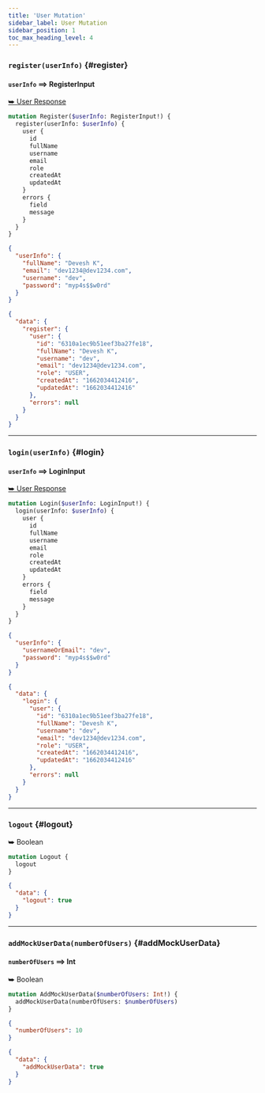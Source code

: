 ```yaml
---
title: 'User Mutation'
sidebar_label: User Mutation
sidebar_position: 1
toc_max_heading_level: 4
---
```



### `register(userInfo)` {#register}

#### `userInfo` ⟹ RegisterInput

<a className='response' href='../inputs-and-responses/user#userResponse'>
  ⮩ User Response
</a>

<Tabs>
  <TabItem value='operation' label='Operation' default>

```graphql
mutation Register($userInfo: RegisterInput!) {
  register(userInfo: $userInfo) {
    user {
      id
      fullName
      username
      email
      role
      createdAt
      updatedAt
    }
    errors {
      field
      message
    }
  }
}
```

  </TabItem>

  <TabItem value='variables' label='Variables' default>

```json
{
  "userInfo": {
    "fullName": "Devesh K",
    "email": "dev1234@dev1234.com",
    "username": "dev",
    "password": "myp4s$$w0rd"
  }
}
```

  </TabItem>

  <TabItem value='response' label='Response'>

```json
{
  "data": {
    "register": {
      "user": {
        "id": "6310a1ec9b51eef3ba27fe18",
        "fullName": "Devesh K",
        "username": "dev",
        "email": "dev1234@dev1234.com",
        "role": "USER",
        "createdAt": "1662034412416",
        "updatedAt": "1662034412416"
      },
      "errors": null
    }
  }
}
```

  </TabItem>
</Tabs>

---

### `login(userInfo)` {#login}

#### `userInfo` ⟹ LoginInput

<a className='response' href='../inputs-and-responses/user#userResponse'>
  ⮩ User Response
</a>

<Tabs>
  <TabItem value='operation' label='Operation' default>

```graphql
mutation Login($userInfo: LoginInput!) {
  login(userInfo: $userInfo) {
    user {
      id
      fullName
      username
      email
      role
      createdAt
      updatedAt
    }
    errors {
      field
      message
    }
  }
}
```

  </TabItem>

  <TabItem value='variables' label='Variables' default>

```json
{
  "userInfo": {
    "usernameOrEmail": "dev",
    "password": "myp4s$$w0rd"
  }
}
```

  </TabItem>

  <TabItem value='response' label='Response'>

```json
{
  "data": {
    "login": {
      "user": {
        "id": "6310a1ec9b51eef3ba27fe18",
        "fullName": "Devesh K",
        "username": "dev",
        "email": "dev1234@dev1234.com",
        "role": "USER",
        "createdAt": "1662034412416",
        "updatedAt": "1662034412416"
      },
      "errors": null
    }
  }
}
```

  </TabItem>
</Tabs>

---

### `logout` {#logout}

<a className='response'>⮩ Boolean</a>

<Tabs>
  <TabItem value='operation' label='Operation' default>

```graphql
mutation Logout {
  logout
}
```

  </TabItem>

  <TabItem value='response' label='Response'>

```json
{
  "data": {
    "logout": true
  }
}
```

  </TabItem>
</Tabs>

---

### `addMockUserData(numberOfUsers)` {#addMockUserData}

#### `numberOfUsers` ⟹ Int

<a className='response'>⮩ Boolean</a>

<Tabs>
  <TabItem value='operation' label='Operation' default>

```graphql
mutation AddMockUserData($numberOfUsers: Int!) {
  addMockUserData(numberOfUsers: $numberOfUsers)
}
```

  </TabItem>

  <TabItem value='variables' label='Variables' default>

```json
{
  "numberOfUsers": 10
}
```

  </TabItem>

  <TabItem value='response' label='Response'>

```json
{
  "data": {
    "addMockUserData": true
  }
}
```

  </TabItem>
</Tabs>
